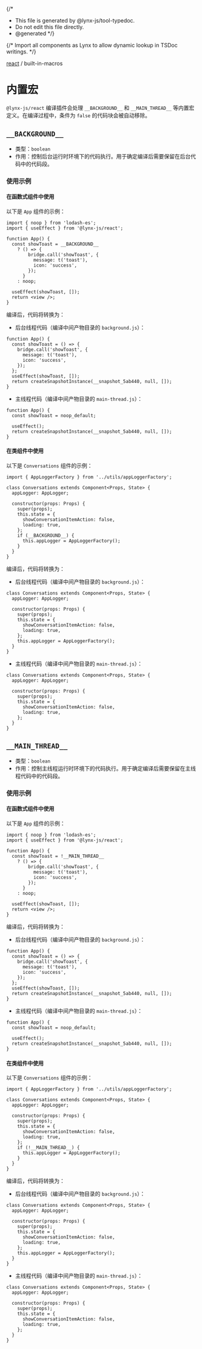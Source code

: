 {/*
* This file is generated by @lynx-js/tool-typedoc.
* Do not edit this file directly.
* @generated
*/}

{/* Import all components as Lynx to allow dynamic lookup in TSDoc writings. */}


[react](/api/react/index.mdx) / built-in-macros

# 内置宏

`@lynx-js/react` 编译插件会处理 `__BACKGROUND__` 和 `__MAIN_THREAD__` 等内置宏定义。在编译过程中，条件为 `false` 的代码块会被自动移除。

## `__BACKGROUND__`

- 类型：`boolean`
- 作用：控制后台运行时环境下的代码执行。用于确定编译后需要保留在后台代码中的代码段。

### 使用示例

#### 在函数式组件中使用

以下是 `App` 组件的示例：

```tsx
import { noop } from 'lodash-es';
import { useEffect } from '@lynx-js/react';

function App() {
  const showToast = __BACKGROUND__
    ? () => {
        bridge.call('showToast', {
          message: t('toast'),
          icon: 'success',
        });
      }
    : noop;

  useEffect(showToast, []);
  return <view />;
}
```

编译后，代码将转换为：

- 后台线程代码（编译中间产物目录的 `background.js`）：

```tsx
function App() {
  const showToast = () => {
    bridge.call('showToast', {
      message: t('toast'),
      icon: 'success',
    });
  };
  useEffect(showToast, []);
  return createSnapshotInstance(__snapshot_5ab440, null, []);
}
```

- 主线程代码（编译中间产物目录的 `main-thread.js`）：

```tsx
function App() {
  const showToast = noop_default;

  useEffect();
  return createSnapshotInstance(__snapshot_5ab440, null, []);
}
```

#### 在类组件中使用

以下是 `Conversations` 组件的示例：

```tsx
import { AppLoggerFactory } from '../utils/appLoggerFactory';

class Conversations extends Component<Props, State> {
  appLogger: AppLogger;

  constructor(props: Props) {
    super(props);
    this.state = {
      showConversationItemAction: false,
      loading: true,
    };
    if (__BACKGROUND__) {
      this.appLogger = AppLoggerFactory();
    }
  }
}
```

编译后，代码将转换为：

- 后台线程代码（编译中间产物目录的 `background.js`）：

```tsx
class Conversations extends Component<Props, State> {
  appLogger: AppLogger;

  constructor(props: Props) {
    super(props);
    this.state = {
      showConversationItemAction: false,
      loading: true,
    };
    this.appLogger = AppLoggerFactory();
  }
}
```

- 主线程代码（编译中间产物目录的 `main-thread.js`）：

```tsx
class Conversations extends Component<Props, State> {
  appLogger: AppLogger;

  constructor(props: Props) {
    super(props);
    this.state = {
      showConversationItemAction: false,
      loading: true,
    };
  }
}
```

## `__MAIN_THREAD__`

- 类型：`boolean`
- 作用：控制主线程运行时环境下的代码执行。用于确定编译后需要保留在主线程代码中的代码段。

### 使用示例

#### 在函数式组件中使用

以下是 `App` 组件的示例：

```tsx
import { noop } from 'lodash-es';
import { useEffect } from '@lynx-js/react';

function App() {
  const showToast = !__MAIN_THREAD__
    ? () => {
        bridge.call('showToast', {
          message: t('toast'),
          icon: 'success',
        });
      }
    : noop;

  useEffect(showToast, []);
  return <view />;
}
```

编译后，代码将转换为：

- 后台线程代码（编译中间产物目录的 `background.js`）：

```tsx
function App() {
  const showToast = () => {
    bridge.call('showToast', {
      message: t('toast'),
      icon: 'success',
    });
  };
  useEffect(showToast, []);
  return createSnapshotInstance(__snapshot_5ab440, null, []);
}
```

- 主线程代码（编译中间产物目录的 `main-thread.js`）：

```tsx
function App() {
  const showToast = noop_default;

  useEffect();
  return createSnapshotInstance(__snapshot_5ab440, null, []);
}
```

#### 在类组件中使用

以下是 `Conversations` 组件的示例：

```tsx
import { AppLoggerFactory } from '../utils/appLoggerFactory';

class Conversations extends Component<Props, State> {
  appLogger: AppLogger;

  constructor(props: Props) {
    super(props);
    this.state = {
      showConversationItemAction: false,
      loading: true,
    };
    if (!__MAIN_THREAD__) {
      this.appLogger = AppLoggerFactory();
    }
  }
}
```

编译后，代码将转换为：

- 后台线程代码（编译中间产物目录的 `background.js`）：

```tsx
class Conversations extends Component<Props, State> {
  appLogger: AppLogger;

  constructor(props: Props) {
    super(props);
    this.state = {
      showConversationItemAction: false,
      loading: true,
    };
    this.appLogger = AppLoggerFactory();
  }
}
```

- 主线程代码（编译中间产物目录的 `main-thread.js`）：

```tsx
class Conversations extends Component<Props, State> {
  appLogger: AppLogger;

  constructor(props: Props) {
    super(props);
    this.state = {
      showConversationItemAction: false,
      loading: true,
    };
  }
}
```
